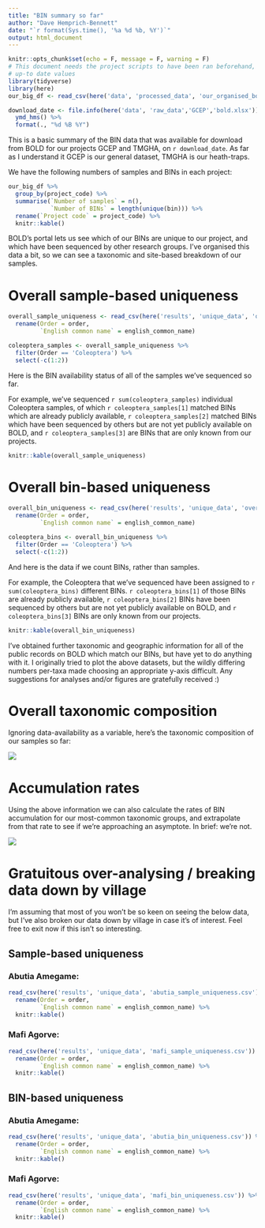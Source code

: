 ```yaml
---
title: "BIN summary so far"
author: "Dave Hemprich-Bennett"
date: "`r format(Sys.time(), '%a %d %b, %Y')`"
output: html_document
---
```


```r
knitr::opts_chunk$set(echo = F, message = F, warning = F)
# This document needs the project scripts to have been ran beforehand, to provide it with
# up-to date values
library(tidyverse)
library(here)
our_big_df <- read_csv(here('data', 'processed_data', 'our_organised_bold_data.csv'))

download_date <- file.info(here('data', 'raw_data','GCEP','bold.xlsx'))$ctime %>% 
  ymd_hms() %>%
  format(., "%d %B %Y")

```

This is a basic summary of the BIN data that was available for download from BOLD for our projects GCEP and TMGHA, on `r download_date`. As far as I understand it GCEP is our general dataset, TMGHA is our heath-traps.  
  
  
We have the following numbers of samples and BINs in each project:  
  
  

```r
our_big_df %>% 
  group_by(project_code) %>% 
  summarise(`Number of samples` = n(),
            `Number of BINs` = length(unique(bin))) %>%
  rename(`Project code` = project_code) %>%
  knitr::kable()
```
  
  
  
<!--*(A sidenote in case anyone compares these values to those on the BOLD portal: there is a tiny difference between the number of BINs reported above, and those on the summary data that you see in our console on BOLD. That's because on BOLD's summary data it counts, for example, 'BOLD:AEK3140' in project TMGHA as two distinct BINs because some of our samples matching that BIN have been visually classified as Coleoptera, and the rest of our samples matching that BIN have been visually classified as Staphylinidae. As Staphylinidae is a family within the Coleoptera, for our purposes I count that as a single BIN rather than being two discrete taxonomic units. BOLD's UI makes me sad.)*  -->
  
  
    
    
BOLD's portal lets us see which of our BINs are unique to our project, and which have been sequenced by other research groups. I've organised this data a bit, so we can see a taxonomic and site-based breakdown of our samples.  
  
  
<!--I also queried BOLD's public database for each of our BINs, to find the data availability of all the BINs we've sequenced so far. This lets us know the PUBLIC availability of the 'non-unique' BINs in our study so far: BINs which other researchers have also sequenced. By default BOLD gives us information on if our BINs are 'unique' to our project or not, but no information on the availability of our 'non-unique' BINs, which I think is also an interesting subject. While it's exciting that lots of the BINs which we're sequencing are new to science, it's also nice to know how many of our non-new BINs are currently hiding within private databases. When we make our dataset open, those will also be new to the wider scientific community.  -->
  
# Overall sample-based uniqueness
```r
overall_sample_uniqueness <- read_csv(here('results', 'unique_data', 'overall_sample_uniqueness.csv')) %>%
  rename(Order = order,
         `English common name` = english_common_name) 

coleoptera_samples <- overall_sample_uniqueness %>% 
  filter(Order == 'Coleoptera') %>% 
  select(-c(1:2))
```
  
Here is the BIN availability status of all of the samples we've sequenced so far.   
  
  
For example, we've sequenced `r sum(coleoptera_samples)` individual Coleoptera samples, of which `r coleoptera_samples[1]` matched BINs which are already publicly available, `r coleoptera_samples[2]` matched BINs which have been sequenced by others but are not yet publicly available on BOLD, and `r coleoptera_samples[3]` are BINs that are only known from our projects.  
  
  ```r
knitr::kable(overall_sample_uniqueness)
```
 
  
# Overall bin-based uniqueness
  
```r
overall_bin_uniqueness <- read_csv(here('results', 'unique_data', 'overall_bin_uniqueness.csv')) %>%
  rename(Order = order,
         `English common name` = english_common_name) 

coleoptera_bins <- overall_bin_uniqueness %>% 
  filter(Order == 'Coleoptera') %>% 
  select(-c(1:2))
```
  
And here is the data if we count BINs, rather than samples.  
  
For example, the Coleoptera that we've sequenced have been assigned to `r sum(coleoptera_bins)` different BINs. `r coleoptera_bins[1]` of those BINs are already publicly available, `r coleoptera_bins[2]` BINs have been sequenced by others but are not yet publicly available on BOLD, and `r coleoptera_bins[3]` BINs are only known from our projects.  
  
  
```r
knitr::kable(overall_bin_uniqueness)
```
 

I've obtained further taxonomic and geographic information for all of the public records on BOLD which match our BINs, but have yet to do anything with it. I originally tried to plot the above datasets, but the wildly differing numbers per-taxa made choosing an appropriate y-axis difficult. Any suggestions for analyses and/or figures are gratefully received :)  

# Overall taxonomic composition

Ignoring data-availability as a variable, here's the taxonomic composition of our samples so far:
  
  
![](../figures/sample_taxonomy.jpeg)
  
  
# Accumulation rates
  
  
Using the above information we can also calculate the rates of BIN accumulation for our most-common taxonomic groups, and extrapolate from that rate to see if we're approaching an asymptote. In brief: we're not.  
  
  
  
![](../figures/basic_gginext.jpeg)
  
  
  
  
  
  
  
  

# Gratuitous over-analysing / breaking data down by village
  
  
I'm assuming that most of you won't be so keen on seeing the below data, but I've also broken our data down by village in case it's of interest. Feel free to exit now if this isn't so interesting.  


## Sample-based uniqueness

### Abutia Amegame:
   
   
   
```r
read_csv(here('results', 'unique_data', 'abutia_sample_uniqueness.csv')) %>%
  rename(Order = order,
         `English common name` = english_common_name) %>%
  knitr::kable()
```

   
   
   
   
   
### Mafi Agorve:
   
   
   
```r
read_csv(here('results', 'unique_data', 'mafi_sample_uniqueness.csv')) %>%
  rename(Order = order,
         `English common name` = english_common_name) %>%
  knitr::kable()
```

   
   
   
   
   
## BIN-based uniqueness

### Abutia Amegame:
   
   
   
```r
read_csv(here('results', 'unique_data', 'abutia_bin_uniqueness.csv')) %>%
  rename(Order = order,
         `English common name` = english_common_name) %>%
  knitr::kable()
```

   
   
   
   
   
### Mafi Agorve:
   
   
   
```r
read_csv(here('results', 'unique_data', 'mafi_bin_uniqueness.csv')) %>%
  rename(Order = order,
         `English common name` = english_common_name) %>%
  knitr::kable()
```

   
   
   
   
   
